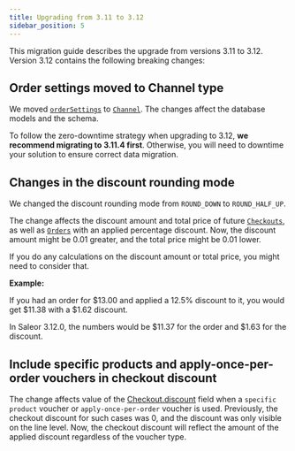 ```yaml
---
title: Upgrading from 3.11 to 3.12
sidebar_position: 5
---
```


This migration guide describes the upgrade from versions 3.11 to 3.12. Version 3.12 contains the following breaking changes:

## Order settings moved to Channel type

We moved [`orderSettings`](../api-reference/orders/queries/order-settings) to [`Channel`](../api-reference/channels/objects/channel). The changes affect the database models and the schema.

To follow the zero-downtime strategy when upgrading to 3.12, **we recommend migrating to 3.11.4 first**. Otherwise, you will need to downtime your solution to ensure correct data migration.

## Changes in the discount rounding mode

We changed the discount rounding mode from `ROUND_DOWN` to `ROUND_HALF_UP`.

The change affects the discount amount and total price of future [`Checkouts`](../api-reference/checkout/objects/checkout),
as well as [`Orders`](../api-reference/orders/objects/order) with an applied percentage discount.
Now, the discount amount might be 0.01 greater, and the total price might be 0.01 lower.

If you do any calculations on the discount amount or total price, you might need to consider that.

**Example:**

If you had an order for $13.00 and applied a 12.5% discount to it, you would get $11.38 with a $1.62 discount.

In Saleor 3.12.0, the numbers would be $11.37 for the order and $1.63 for the discount.

## Include specific products and apply-once-per-order vouchers in checkout discount

The change affects value of the [Checkout.discount](../api-reference/checkout/objects/checkout#code-style-fontweight-normal-checkoutbdiscountbcodemoney-)
field when a `specific product` voucher or `apply-once-per-order` voucher is used.
Previously, the checkout discount for such cases was 0, and the discount was only visible on the line level.
Now, the checkout discount will reflect the amount of the applied discount regardless of the voucher type.
